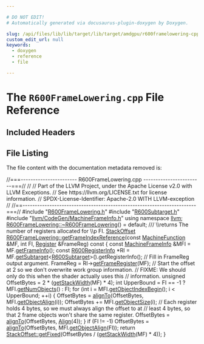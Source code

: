 ```yaml
---

# DO NOT EDIT!
# Automatically generated via docusaurus-plugin-doxygen by Doxygen.

slug: /api/files/lib/lib/target/lib/target/amdgpu/r600framelowering-cpp
custom_edit_url: null
keywords:
  - doxygen
  - reference
  - file

---
```





# The `R600FrameLowering.cpp` File Reference

<DoxygenPage pluginConfig={pluginConfig}>



## Included Headers

<IncludesList>
<IncludesListItem
  filePath="R600FrameLowering.h"
  permalink="/docs/api/files/lib/lib/target/lib/target/amdgpu/r600framelowering-h"
  isLocal="true" />
<IncludesListItem
  filePath="R600Subtarget.h"
  permalink="/docs/api/files/lib/lib/target/lib/target/amdgpu/r600subtarget-h"
  isLocal="true" />
<IncludesListItem
  filePath="llvm/CodeGen/MachineFrameInfo.h"
  permalink="/docs/api/files/include/include/llvm/include/llvm/codegen/machineframeinfo-h"
  isLocal="true" />
</IncludesList>


## File Listing

The file content with the documentation metadata removed is:

<ProgramListing>

<Link id="l00001" /><CodeLine lineNumber="1"><Highlight kind="comment">//===----------------------- R600FrameLowering.cpp ------------------------===//</Highlight><Highlight kind="normal"></Highlight></CodeLine>
<Link id="l00002" /><CodeLine lineNumber="2"><Highlight kind="normal"></Highlight><Highlight kind="comment">//</Highlight><Highlight kind="normal"></Highlight></CodeLine>
<Link id="l00003" /><CodeLine lineNumber="3"><Highlight kind="normal"></Highlight><Highlight kind="comment">// Part of the LLVM Project, under the Apache License v2.0 with LLVM Exceptions.</Highlight><Highlight kind="normal"></Highlight></CodeLine>
<Link id="l00004" /><CodeLine lineNumber="4"><Highlight kind="normal"></Highlight><Highlight kind="comment">// See https://llvm.org/LICENSE.txt for license information.</Highlight><Highlight kind="normal"></Highlight></CodeLine>
<Link id="l00005" /><CodeLine lineNumber="5"><Highlight kind="normal"></Highlight><Highlight kind="comment">// SPDX-License-Identifier: Apache-2.0 WITH LLVM-exception</Highlight><Highlight kind="normal"></Highlight></CodeLine>
<Link id="l00006" /><CodeLine lineNumber="6"><Highlight kind="normal"></Highlight><Highlight kind="comment">//</Highlight><Highlight kind="normal"></Highlight></CodeLine>
<Link id="l00007" /><CodeLine lineNumber="7"><Highlight kind="normal"></Highlight><Highlight kind="comment">//==-----------------------------------------------------------------------===//</Highlight><Highlight kind="normal"></Highlight></CodeLine>
<Link id="l00008" /><CodeLine lineNumber="8"><Highlight kind="normal"></Highlight></CodeLine>
<Link id="l00009" /><CodeLine lineNumber="9"><Highlight kind="normal"></Highlight><Highlight kind="preprocessor">#include &quot;<a href="/docs/api/files/lib/lib/target/lib/target/amdgpu/r600framelowering-h">R600FrameLowering.h</a>&quot;</Highlight><Highlight kind="normal"></Highlight></CodeLine>
<Link id="l00010" /><CodeLine lineNumber="10"><Highlight kind="normal"></Highlight><Highlight kind="preprocessor">#include &quot;<a href="/docs/api/files/lib/lib/target/lib/target/amdgpu/r600subtarget-h">R600Subtarget.h</a>&quot;</Highlight><Highlight kind="normal"></Highlight></CodeLine>
<Link id="l00011" /><CodeLine lineNumber="11"><Highlight kind="normal"></Highlight><Highlight kind="preprocessor">#include &quot;<a href="/docs/api/files/include/include/llvm/include/llvm/codegen/machineframeinfo-h">llvm/CodeGen/MachineFrameInfo.h</a>&quot;</Highlight><Highlight kind="normal"></Highlight></CodeLine>
<Link id="l00012" /><CodeLine lineNumber="12"><Highlight kind="normal"></Highlight></CodeLine>
<Link id="l00013" /><CodeLine lineNumber="13"><Highlight kind="normal"></Highlight><Highlight kind="keyword">using namespace </Highlight><Highlight kind="normal"><a href="/docs/api/namespaces/llvm">llvm</a>;</Highlight></CodeLine>
<Link id="l00014" /><CodeLine lineNumber="14"><Highlight kind="normal"></Highlight></CodeLine>
<Link id="l00015" /><CodeLine lineNumber="15"><Highlight kind="normal"><a href="/docs/api/classes/llvm/r600framelowering/#a0a44227583151a715a99bf5e0efb372c">R600FrameLowering::~R600FrameLowering</a>() = </Highlight><Highlight kind="keywordflow">default</Highlight><Highlight kind="normal">;</Highlight></CodeLine>
<Link id="l00016" /><CodeLine lineNumber="16"><Highlight kind="normal"></Highlight><Highlight kind="comment"></Highlight></CodeLine>
<Link id="l00017" /><CodeLine lineNumber="17"><Highlight kind="comment">/// \\returns The number of registers allocated for \\p FI.</Highlight><Highlight kind="normal"></Highlight></CodeLine>
<Link id="l00018" /><CodeLine lineNumber="18"><Highlight kind="normal"><a href="/docs/api/classes/llvm/stackoffset">StackOffset</a></Highlight></CodeLine>
<Link id="l00019" /><CodeLine lineNumber="19" lineLink="/docs/api/classes/llvm/r600framelowering/#a7829220a3eab94d3ec786598ab48da83"><Highlight kind="normal"><a href="/docs/api/classes/llvm/r600framelowering/#a7829220a3eab94d3ec786598ab48da83">R600FrameLowering::getFrameIndexReference</a>(</Highlight><Highlight kind="keyword">const</Highlight><Highlight kind="normal"> <a href="/docs/api/classes/llvm/machinefunction">MachineFunction</a> &amp;MF, </Highlight><Highlight kind="keywordtype">int</Highlight><Highlight kind="normal"> FI,</Highlight></CodeLine>
<Link id="l00020" /><CodeLine lineNumber="20"><Highlight kind="normal">                                          <a href="/docs/api/classes/llvm/register">Register</a> &amp;FrameReg)</Highlight><Highlight kind="keyword"> const </Highlight><Highlight kind="normal">&#123;</Highlight></CodeLine>
<Link id="l00021" /><CodeLine lineNumber="21"><Highlight kind="normal">  </Highlight><Highlight kind="keyword">const</Highlight><Highlight kind="normal"> <a href="/docs/api/classes/llvm/machineframeinfo">MachineFrameInfo</a> &amp;MFI = MF.<a href="/docs/api/classes/llvm/machinefunction/#a54f334a9c8ca6d105eae383ae87e4524">getFrameInfo</a>();</Highlight></CodeLine>
<Link id="l00022" /><CodeLine lineNumber="22"><Highlight kind="normal">  </Highlight><Highlight kind="keyword">const</Highlight><Highlight kind="normal"> <a href="/docs/api/structs/llvm/r600registerinfo">R600RegisterInfo</a> &#42;RI</Highlight></CodeLine>
<Link id="l00023" /><CodeLine lineNumber="23"><Highlight kind="normal">    = MF.<a href="/docs/api/classes/llvm/machinefunction/#a3825368aca2bc1550d173660df4da6a6">getSubtarget</a>&lt;<a href="/docs/api/classes/llvm/r600subtarget">R600Subtarget</a>&gt;().getRegisterInfo();</Highlight></CodeLine>
<Link id="l00024" /><CodeLine lineNumber="24"><Highlight kind="normal"></Highlight></CodeLine>
<Link id="l00025" /><CodeLine lineNumber="25"><Highlight kind="normal">  </Highlight><Highlight kind="comment">// Fill in FrameReg output argument.</Highlight><Highlight kind="normal"></Highlight></CodeLine>
<Link id="l00026" /><CodeLine lineNumber="26"><Highlight kind="normal">  FrameReg = RI-&gt;<a href="/docs/api/structs/llvm/r600registerinfo/#ae78c9618bb622fa6d27e347cb17e7aa3">getFrameRegister</a>(MF);</Highlight></CodeLine>
<Link id="l00027" /><CodeLine lineNumber="27"><Highlight kind="normal"></Highlight></CodeLine>
<Link id="l00028" /><CodeLine lineNumber="28"><Highlight kind="normal">  </Highlight><Highlight kind="comment">// Start the offset at 2 so we don&#39;t overwrite work group information.</Highlight><Highlight kind="normal"></Highlight></CodeLine>
<Link id="l00029" /><CodeLine lineNumber="29"><Highlight kind="normal">  </Highlight><Highlight kind="comment">// FIXME: We should only do this when the shader actually uses this</Highlight><Highlight kind="normal"></Highlight></CodeLine>
<Link id="l00030" /><CodeLine lineNumber="30"><Highlight kind="normal">  </Highlight><Highlight kind="comment">// information.</Highlight><Highlight kind="normal"></Highlight></CodeLine>
<Link id="l00031" /><CodeLine lineNumber="31"><Highlight kind="normal">  </Highlight><Highlight kind="keywordtype">unsigned</Highlight><Highlight kind="normal"> OffsetBytes = 2 &#42; (<a href="/docs/api/classes/llvm/amdgpuframelowering/#a3daff493f635e8f30d6c8cb7b967b860">getStackWidth</a>(MF) &#42; 4);</Highlight></CodeLine>
<Link id="l00032" /><CodeLine lineNumber="32"><Highlight kind="normal">  </Highlight><Highlight kind="keywordtype">int</Highlight><Highlight kind="normal"> UpperBound = FI == -1 ? MFI.<a href="/docs/api/classes/llvm/machineframeinfo/#ab4b44bc5aa744df4f8b70f971e8dcbf1">getNumObjects</a>() : FI;</Highlight></CodeLine>
<Link id="l00033" /><CodeLine lineNumber="33"><Highlight kind="normal"></Highlight></CodeLine>
<Link id="l00034" /><CodeLine lineNumber="34"><Highlight kind="normal">  </Highlight><Highlight kind="keywordflow">for</Highlight><Highlight kind="normal"> (</Highlight><Highlight kind="keywordtype">int</Highlight><Highlight kind="normal"> i = MFI.<a href="/docs/api/classes/llvm/machineframeinfo/#ae70474766f2a88bab5b2b77bcb22212b">getObjectIndexBegin</a>(); i &lt; UpperBound; ++i) &#123;</Highlight></CodeLine>
<Link id="l00035" /><CodeLine lineNumber="35"><Highlight kind="normal">    OffsetBytes = <a href="/docs/api/namespaces/llvm/#ab102f0f12dd38aeea5906b1d80c792ff">alignTo</a>(OffsetBytes, MFI.<a href="/docs/api/classes/llvm/machineframeinfo/#a8320a54de0a273478de910ac3795058b">getObjectAlign</a>(i));</Highlight></CodeLine>
<Link id="l00036" /><CodeLine lineNumber="36"><Highlight kind="normal">    OffsetBytes += MFI.<a href="/docs/api/classes/llvm/machineframeinfo/#a9284fd53296d2a2f8ae654d000971000">getObjectSize</a>(i);</Highlight></CodeLine>
<Link id="l00037" /><CodeLine lineNumber="37"><Highlight kind="normal">    </Highlight><Highlight kind="comment">// Each register holds 4 bytes, so we must always align the offset to at</Highlight><Highlight kind="normal"></Highlight></CodeLine>
<Link id="l00038" /><CodeLine lineNumber="38"><Highlight kind="normal">    </Highlight><Highlight kind="comment">// least 4 bytes, so that 2 frame objects won&#39;t share the same register.</Highlight><Highlight kind="normal"></Highlight></CodeLine>
<Link id="l00039" /><CodeLine lineNumber="39"><Highlight kind="normal">    OffsetBytes = <a href="/docs/api/namespaces/llvm/#ab102f0f12dd38aeea5906b1d80c792ff">alignTo</a>(OffsetBytes, <a href="/docs/api/structs/llvm/align">Align</a>(4));</Highlight></CodeLine>
<Link id="l00040" /><CodeLine lineNumber="40"><Highlight kind="normal">  &#125;</Highlight></CodeLine>
<Link id="l00041" /><CodeLine lineNumber="41"><Highlight kind="normal"></Highlight></CodeLine>
<Link id="l00042" /><CodeLine lineNumber="42"><Highlight kind="normal">  </Highlight><Highlight kind="keywordflow">if</Highlight><Highlight kind="normal"> (FI != -1)</Highlight></CodeLine>
<Link id="l00043" /><CodeLine lineNumber="43"><Highlight kind="normal">    OffsetBytes = <a href="/docs/api/namespaces/llvm/#ab102f0f12dd38aeea5906b1d80c792ff">alignTo</a>(OffsetBytes, MFI.<a href="/docs/api/classes/llvm/machineframeinfo/#a8320a54de0a273478de910ac3795058b">getObjectAlign</a>(FI));</Highlight></CodeLine>
<Link id="l00044" /><CodeLine lineNumber="44"><Highlight kind="normal"></Highlight></CodeLine>
<Link id="l00045" /><CodeLine lineNumber="45"><Highlight kind="normal">  </Highlight><Highlight kind="keywordflow">return</Highlight><Highlight kind="normal"> <a href="/docs/api/classes/llvm/stackoffset/#a0775e5fb52ac148f4d06e7eedb34e94e">StackOffset::getFixed</a>(OffsetBytes / (<a href="/docs/api/classes/llvm/amdgpuframelowering/#a3daff493f635e8f30d6c8cb7b967b860">getStackWidth</a>(MF) &#42; 4));</Highlight></CodeLine>
<Link id="l00046" /><CodeLine lineNumber="46"><Highlight kind="normal">&#125;</Highlight></CodeLine>

</ProgramListing>


</DoxygenPage>
